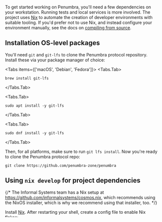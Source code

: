 To get started working on Penumbra, you'll need a few dependencies on your workstation.
Running tests and local services is more involved. The project uses [Nix] to automate
the creation of developer environments with suitable tooling. If you'd prefer not to use
Nix, and instead configure your environment manually, see the docs on
[compiling from source](./build.md).

## Installation OS-level packages
You'll need `git` and `git-lfs` to clone the Penumbra protocol repository.
Install these via your package manager of choice:


<Tabs items={['macOS', 'Debian', 'Fedora']}>
  <Tabs.Tab>
  ```shell
  brew install git-lfs
  ```
  </Tabs.Tab>

  <Tabs.Tab>
  ```shell
  sudo apt install -y git-lfs
  ```
  </Tabs.Tab>

  <Tabs.Tab>
  ```shell
  sudo dnf install -y git-lfs
  ```
  </Tabs.Tab>
</Tabs>

Then, for all platforms, make sure to run `git lfs install`. Now you're ready to clone the
Penumbra protocol repo:

```shell
git clone https://github.com/penumbra-zone/penumbra
```

## Using `nix develop` for project dependencies

{/*
The Informal Systems team has a Nix setup at https://github.com/informalsystems/cosmos.nix,
which recommends using the NixOS installer, which is why we recommend using that installer, too.
*/}

Install [Nix]. After restarting your shell, create a config file to enable
Nix flakes:

```shell
mkdir -p ~/.config/nix
echo 'experimental-features = nix-command flakes' >> ~/.config/nix/nix.conf
```

Now hop into the Penumbra directory and activate the env:

```shell
cd penumbra
nix develop
```

You'll have to wait a bit for packages to be built and installed. Once it finishes,
your active shell will have access to Penumbra project dependencies, like a compatible
version of `cometbft`, and other dev tooling, like `grpcurl` and `mdbook`.
You can run `exit` to return to your normal shell, without those tools, which have been installed to `/nix/store/`.

## Using `direnv`

If you use [direnv], you can copy the example `.envrc` file to automatically activate
the Penumbra nix environment when you cd to the repository:

```shell
cp .envrc.example .envrc
direnv allow
```

The `.envrc` path is intentionally git-ignored, so you can customize it as you see fit.
If you don't use `direnv`, you'll need to run `nix develop` in any terminal window
where you want access to the Penumbra dev env. Using `direnv` will make shell startup
a bit slower, so choose what's best for you.

[Nix]: https://nixos.org/
[direnv]: https://direnv.net/
